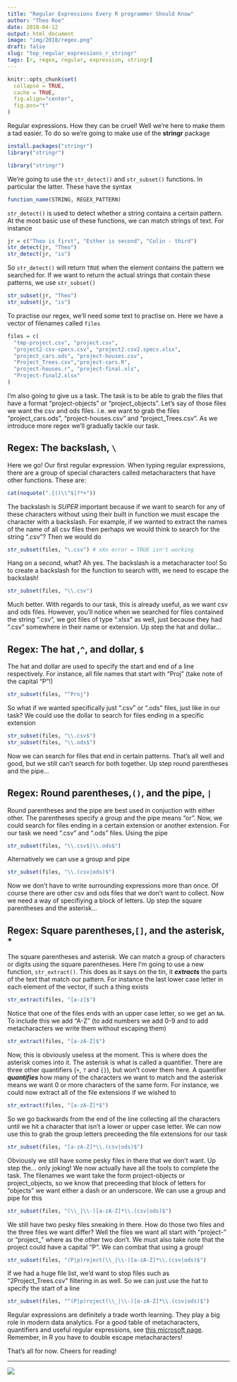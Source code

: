 ```yaml
---
title: "Regular Expressions Every R programmer Should Know"
author: "Theo Roe"
date: 2018-04-12
output: html_document
image: "img/2018/regex.png"
draft: false
slug: "top_regular_expressions_r_stringr"
tags: [r, regex, regular, expression, stringr]
---
```

```r
knitr::opts_chunk$set(
  collapse = TRUE,
  cache = TRUE, 
  fig.align="center",
  fig.pos="t"
)
```
Regular expressions. How they can be cruel! Well we're here to make them a tad easier. To do so we're going to make use of the **stringr** package
```r
install.packages("stringr")
library("stringr")
```
```r
library("stringr")
```
We're going to use the `str_detect()` and `str_subset()` functions. In particular the latter. These have the syntax 
```r
function_name(STRING, REGEX_PATTERN)
```
`str_detect()` is used to detect whether a string contains a certain pattern. At the most basic use of these functions, we can match strings of text. For instance 
```r
jr = c("Theo is first", "Esther is second", "Colin - third")
str_detect(jr, "Theo")
str_detect(jr, "is")
```
So `str_detect()` will return `TRUE` when the element contains the pattern we searched for. If we want to return the actual strings that contain these patterns, we use `str_subset()`
```r
str_subset(jr, "Theo")
str_subset(jr, "is")
```

To practise our regex, we'll need some text to practise on. Here we have a vector of filenames called `files`
```r
files = c(
  "tmp-project.csv", "project.csv", 
  "project2-csv-specs.csv", "project2.csv2.specs.xlsx", 
  "project_cars.ods", "project-houses.csv", 
  "Project_Trees.csv","project-cars.R",
  "project-houses.r", "project-final.xls", 
  "Project-final2.xlsx"
)
```
I'm also going to give us a task. The task is to be able to grab the files that have a format "project-objects" or "project_objects". Let's say of those files we want the csv and ods files. i.e. we want to grab the files "project_cars.ods", "project-houses.csv" and "project_Trees.csv". As we introduce more regex we'll gradually tackle our task. 

## Regex: The backslash, `\`

Here we go! Our first regular expression. When typing regular expressions, there are a group of special characters called metacharacters that have other functions. These are:
```r
cat(noquote(".{()\\^$|?*+"))
```
The backslash is *SUPER* important because if we want to search for any of these characters without using their built in function we must escape the character with a backslash. For example, if we wanted to extract the names of the name of all csv files then perhaps we would think to search for the string ".csv"? Then we would do
```r
str_subset(files, "\.csv") # xXx error = TRUE isn't working
```
Hang on a second, what? Ah yes. The backslash is a metacharacter too! So to create a backslash for the function to search with, we need to escape the backslash! 
```r
str_subset(files, "\\.csv")
```
Much better. With regards to our task, this is already useful, as we want csv and ods files. However, you'll notice when we searched for files contained the string ".csv", we got files of type ".xlsx" as well, just because they had ".csv" somewhere in their name or extension. Up step the hat and dollar... 

## Regex: The hat ,`^`, and dollar, `$`

The hat and dollar are used to specify the start and end of a line respectively. For instance, all file names that start with "Proj" (take note of the capital "P"!)
```r
str_subset(files, "^Proj")
```
So what if we wanted specifically just ".csv" or ".ods" files, just like in our task? We could use the dollar to search for files ending in a specific extension
```r
str_subset(files, "\\.csv$")
str_subset(files, "\\.ods$")
```
Now we can search for files that end in certain patterns. That's all well and good, but we still can't search for both together. Up step round parentheses and the pipe...

## Regex: Round parentheses,`()`, and the pipe, `|`

Round parentheses and the pipe are best used in conjuction with either other. The parentheses specify a group and the pipe means "or". Now, we could search for files ending in a certain extension or another extension. For our task we need ".csv" and ".ods" files. Using the pipe
```r
str_subset(files, "\\.csv$|\\.ods$")
```
Alternatively we can use a group and pipe
```r
str_subset(files, "\\.(csv|ods)$")
```
Now we don't have to write surrounding expressions more than once. Of course there are other csv and ods files that we don't want to collect. Now we need a way of specifiying a block of letters. Up step the square parentheses and the asterisk...

## Regex: Square parentheses,`[]`, and the asterisk, `*`

The square parentheses and asterisk. We can match a group of characters or digits using the square parentheses. Here I'm going to use a new function, `str_extract()`. This does as it says on the tin, it _**extracts**_ the parts of the text that match our pattern. For instance the last lower case letter in each element of the vector, if such a thing exists
```r
str_extract(files, "[a-z]$")
```
Notice that one of the files ends with an upper case letter, so we get an `NA`. To include this we add "A-Z" (to add numbers we add 0-9 and to add metacharacters we write them without escaping them)
```r
str_extract(files, "[a-zA-Z]$")
```
Now, this is obviously useless at the moment. This is where does the asterisk comes into it. The asterisk is what is called a quantifier. There are three other quantifiers (`+`, `?` and `{}`), but won't cover them here. A quantifier _**quantifies**_ how many of the characters we want to match and the asterisk means we want 0 or more characters of the same form. For instance, we could now extract all of the file extensions if we wished to
```r
str_extract(files, "[a-zA-Z]*$")
```
So we go backwards from the end of the line collecting all the characters until we hit a character that isn't a lower or upper case letter. We can now use this to grab the group letters preceeding the file extensions for our task
```r
str_subset(files, "[a-zA-Z]*\\.(csv|ods)$")
```
Obviously we still have some pesky files in there that we don't want. Up step the... only joking! We now actually have all the tools to complete the task. The filenames we want take the form project-objects or project_objects, so we know that preceeding that block of letters for "objects" we want either a dash or an underscore. We can use a group and pipe for this
```r
str_subset(files, "(\\_|\\-)[a-zA-Z]*\\.(csv|ods)$")
```
We still have two pesky files sneaking in there. How do those two files and the three files we want differ? Well the files we want all start with "project-" or "project_" where as the other two don't. We must also take note that the project could have a capital "P". We can combat that using a group!
```r
str_subset(files, "(P|p)roject(\\_|\\-)[a-zA-Z]*\\.(csv|ods)$")
```

If we had a huge file list, we'd want to stop files such as "2Project_Trees.csv" filtering in as well. So we can just use the hat to specify the start of a line
```r
str_subset(files, "^(P|p)roject(\\_|\\-)[a-zA-Z]*\\.(csv|ods)$")
```

Regular expressions are definitely a trade worth learning. They play a big role in modern data analytics. For a good table of metacharacters, quantifiers and useful regular expressions, see [this microsoft page](https://docs.microsoft.com/en-us/dotnet/standard/base-types/regular-expression-language-quick-reference). Remember, in R you have to double escape metacharacters! 

That's all for now. Cheers for reading! 


---

[![](/img/logos/300_125.jpg)](https://www.jumpingrivers.com/?utm_source=regularexpressions&utm_medium=logo&utm_campaign=blog)
